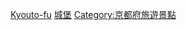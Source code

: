{{日本行政區劃分類導航|城堡}}
{{Commonscat|Castles in Kyoto prefecture}}

[[Category:日本各都道府縣城堡|Kyouto-fu]]
[[Category:京都府建築物|城堡]]
[[Category:京都府旅遊景點|Category:京都府旅遊景點]]